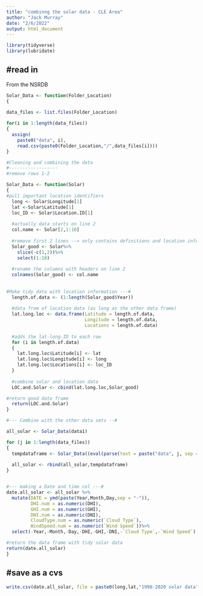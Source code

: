 ```yaml
---
title: "combinng the solar data - CLE Area"
author: "Jack Murray"
date: "2/6/2022"
output: html_document
---
```


```r
library(tidyverse)
library(lubridate)
```

#read in 
--------
From the NSRDB
```r
Solar_Data <- function(Folder_Location)
{
  
data_files <- list.files(Folder_Location) 

for(i in 1:length(data_files)) 
{                              
  assign(
    paste0("data", i),                                
    read.csv(paste0(Folder_Location,"/",data_files[i])))
}

#Cleaning and combining the data
#------------------
#remove rows 1-2

Solar_Data <- function(Solar) 
{
#pull important location identifiers
  long <- Solar$Longitude[1]
  lat <-Solar$Latitude[1]
  loc_ID <- Solar$Location.ID[1]
  
  #actually data starts on line 2
  col.name <- Solar[2,1:10]
  
  #remove first 2 lines --> only contains definitions and location information 
  Solar_good <- Solar%>%
    slice(-c(1,2))%>%
    select(1:10)
  
  #rename the columns with headers on line 2 
  colnames(Solar_good) <- col.name
  
  
#Make tidy data with location information ---#
  length.of.data <- (1:length(Solar_good$Year))
  
  #data from of location data (as long as the other data frame)
  lat.long.loc <- data.frame(Latitude = length.of.data,
                             Longitude = length.of.data,
                             Locations = length.of.data)
  
  #adds the lat-long-ID to each row
  for (i in length.of.data)
  {
    lat.long.loc$Latitude[i] <- lat
    lat.long.loc$Longitude[i] <- long
    lat.long.loc$Locations[i] <- loc_ID
  }
  
  #combine solar and location data
  LOC.and.Solar <- cbind(lat.long.loc,Solar_good)

#return good data frame
  return(LOC.and.Solar)
}

#--- Combine with the other data sets --#

all_solar <- Solar_Data(data1)

for (j in 1:length(data_files))
{
  tempdataframe <- Solar_Data((eval(parse(text = paste("data", j, sep = "")))))
  
  all_solar <- rbind(all_solar,tempdataframe)
}


#--- making a Date and time col ---#
date.all_solar <- all_solar %>% 
  mutate(DATE = ymd(paste(Year,Month,Day,sep = "-")),
         DHI.num = as.numeric(DHI),
         GHI.num = as.numeric(GHI),
         DNI.num = as.numeric(DNI),
         CloudType.num = as.numeric(`Cloud Type`),
         WindSpeed.num = as.numeric(`Wind Speed`))%>%
  select(-Year,-Month,-Day,-DHI,-GHI,-DNI,-`Cloud Type`,-`Wind Speed`)

#return the data frame with tidy solar data
return(date.all_solar)
}
```

#save as a cvs
--------------
```r
write.csv(date.all_solar, file = paste0(long,lat,"1998-2020 solar data")
```